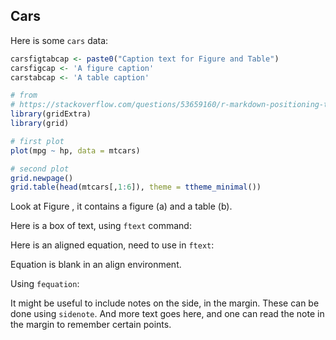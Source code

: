 \clearpage
## Cars

Here is some `cars` data:

```r
carsfigtabcap <- paste0("Caption text for Figure and Table")
carsfigcap <- 'A figure caption'
carstabcap <- 'A table caption'
```

```r
# from 
# https://stackoverflow.com/questions/53659160/r-markdown-positioning-table-and-plot-side-by-side
library(gridExtra)
library(grid)

# first plot
plot(mpg ~ hp, data = mtcars)

# second plot
grid.newpage()
grid.table(head(mtcars[,1:6]), theme = ttheme_minimal())
```

Look at Figure \ref{fig:carsfigureandtable}, it contains a figure (a) and a table (b).


Here is a box of text, using `ftext` command:


\sidenote{Don't take the following too seriously.}
\begin{ftext}
\tbontb{
\begin{minipage}{\textwidth}
There are three types of lies---lies, damn lies, and statistics. 
There are three types of lies---lies, damn lies, and statistics
There are three types of lies---lies, damn lies, and statistics
There are three types of lies---lies, damn lies, and statistics
There are three types of lies---lies, damn lies, and statistics
\end{minipage}
}
\end{ftext}


\sidenote{See the code for this `align` example for an example
of creating a gapped `align`.}
Here is an aligned equation, need to use in `ftext`:
\begin{ftext}
    \begin{align}
        \tbontb{y}  & \tbontb{= 2} \label{eqn:blank} \\
        z &= 2 
    \end{align}
\end{ftext}
Equation \eqref{eqn:blank} is blank in an align environment.



Using `fequation`:
\begin{fequation}
t = 1
\end{fequation}

It might be useful to include notes on the side, in the margin. These can be done using `sidenote`.
\sidenote{Here is an example of a sidenote}
And more text goes here, and one can read the note in the margin to remember certain points.



